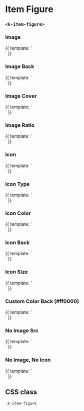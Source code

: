 
<Meta
  title="UI | Data / Item Figure"
  component={ItemFigure}
  decorators={[Padding]}
/>

# Item Figure
### `<k-item-figure>`

<Props of={ItemFigure} />

### Image
<Preview>
  <Story name="Image">
    {{
      template: `
        <div style="max-width: 20rem">
          <k-item-figure
            :image="{
              url: 'https://source.unsplash.com/user/erondu/1600x900'
            }"
          />
        </div>
      `
    }}
  </Story>
</Preview>

### Image Back
<Preview>
  <Story name="Image Back">
    {{
      template: `
        <div style="max-width: 20rem">
          <k-item-figure
            :image="{
              url: 'https://source.unsplash.com/user/erondu/1600x900',
              back: 'pattern'
            }"
          />
        </div>
      `
    }}
  </Story>
</Preview>

### Image Cover
<Preview>
  <Story name="Image Cover">
    {{
      template: `
        <div style="max-width: 20rem">
          <k-item-figure
            :image="{
              url: 'https://source.unsplash.com/user/erondu/1600x900',
              cover: true
            }"
          />
        </div>
      `
    }}
  </Story>
</Preview>

### Image Ratio
<Preview>
  <Story name="Image Ratio">
    {{
      template: `
        <div style="max-width: 20rem">
          <k-item-figure
            :image="{
              url: 'https://source.unsplash.com/user/erondu/1600x900',
              cover: true,
              ratio: '16/9'
            }"
          />
        </div>
      `
    }}
  </Story>
</Preview>

### Icon
<Preview>
  <Story name="Icon">
    {{
      template: `
        <div style="max-width: 20rem">
          <k-item-figure
            :icon="true"
          />
        </div>
      `
    }}
  </Story>
</Preview>

### Icon Type
<Preview>
  <Story name="Icon Type">
    {{
      template: `
        <div style="max-width: 20rem">
          <k-item-figure
            :icon="{
              type: 'user'
            }"
          />
        </div>
      `
    }}
  </Story>
</Preview>

### Icon Color
<Preview>
  <Story name="Icon Color">
    {{
      template: `
        <div style="max-width: 20rem">
          <k-item-figure
            :icon="{
              color: 'green-light',
              type: 'image',
            }"
          />
        </div>
      `
    }}
  </Story>
</Preview>

### Icon Back
<Preview>
  <Story name="Icon Back">
    {{
      template: `
        <div style="max-width: 20rem">
          <k-item-figure
            :icon="{
              back: 'pattern',
              color: 'green-light',
              type: 'image',
            }"
          />
        </div>
      `
    }}
  </Story>
</Preview>

### Icon Size
<Preview>
  <Story name="Icon Size">
    {{
      template: `
        <div style="max-width: 20rem">
          <k-item-figure
            :icon="{
              back: 'pattern',
              color: 'green-light',
              size: 'large',
              type: 'image',
            }"
          />
        </div>
      `
    }}
  </Story>
</Preview>

### Custom Color Back (#ff0000)
<Preview>
  <Story name="Custom Color Back">
    {{
      template: `
        <div style="max-width: 20rem">
          <k-item-figure
            :icon="{
              type: false,
              back: '#ff0000'
            }"
          />
        </div>
      `
    }}
  </Story>
</Preview>

### No Image Src
<Preview>
  <Story name="No Image Src">
    {{
      template: `
        <div style="max-width: 20rem">
          <k-item-figure />
        </div>
      `
    }}
  </Story>
</Preview>

### No Image, No Icon
<Preview>
  <Story name="No Image, No Icon">
    {{
      template: `
        <div style="max-width: 20rem">
          <k-item-figure
            :icon="false"
            :image="false"
          />
        </div>
      `
    }}
  </Story>
</Preview>


## CSS class

`.k-item-figure`
